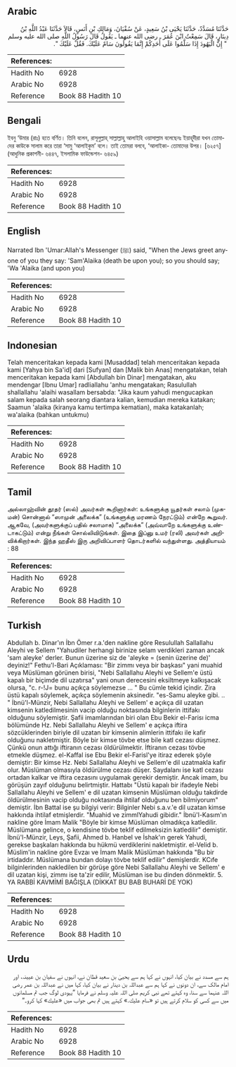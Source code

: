 ## Arabic


<div dir="rtl" lang="ar" style={{fontSize:'larger',backgroundColor:'#f8f9fa',padding:20}}>
حَدَّثَنَا مُسَدَّدٌ، حَدَّثَنَا يَحْيَى بْنُ سَعِيدٍ، عَنْ سُفْيَانَ، وَمَالِكِ بْنِ أَنَسٍ، قَالاَ حَدَّثَنَا عَبْدُ اللَّهِ بْنُ دِينَارٍ، قَالَ سَمِعْتُ ابْنَ عُمَرَ ـ رضى الله عنهما ـ يَقُولُ قَالَ رَسُولُ اللَّهِ صلى الله عليه وسلم ‏ "‏ إِنَّ الْيَهُودَ إِذَا سَلَّمُوا عَلَى أَحَدِكُمْ إِنَّمَا يَقُولُونَ سَامٌ عَلَيْكَ‏.‏ فَقُلْ عَلَيْكَ ‏"‏‏.‏
</div>
<div style={{backgroundColor:'#f8f9fa',padding:20, marginBottom: 10}}><table> <thead> <tr> <th>References:</th> <th></th> </tr> </thead> <tbody><tr><td>Hadith No</td><td>6928</td></tr><tr><td>Arabic No</td><td>6928</td></tr><tr><td>Reference</td><td>Book 88 Hadith 10</td></tr></tbody></table></div>

## Bengali


<div dir="ltr" lang="bn" style={{fontSize:'larger',backgroundColor:'#f8f9fa',padding:20}}>
ইবনু ‘উমার (রাঃ) হতে বর্ণিত। তিনি বলেন, রাসূলুল্লাহ্ সাল্লাল্লাহু আলাইহি ওয়াসাল্লাম বলেছেনঃ ইয়াহূদীরা যখন তোমাদের কাউকে সালাম করে তারা ‘সামু ‘আলাইকুম’ বলে। তাই তোমরা বলবে, ‘আলাইকা- তোমাদের উপর। [৬২৫৭] (আধুনিক প্রকাশনী- ৬৪৪৭, ইসলামিক ফাউন্ডেশন- ৬৪৫৯)
</div>
<div style={{backgroundColor:'#f8f9fa',padding:20, marginBottom: 10}}><table> <thead> <tr> <th>References:</th> <th></th> </tr> </thead> <tbody><tr><td>Hadith No</td><td>6928</td></tr><tr><td>Arabic No</td><td>6928</td></tr><tr><td>Reference</td><td>Book 88 Hadith 10</td></tr></tbody></table></div>

## English


<div dir="ltr" lang="en" style={{fontSize:'larger',backgroundColor:'#f8f9fa',padding:20}}>
Narrated Ibn 'Umar:Allah's Messenger (ﷺ) said, "When the Jews greet anyone of you they say: 'Sam'Alaika (death be upon you); so you should say; 'Wa 'Alaika (and upon you)
</div>
<div style={{backgroundColor:'#f8f9fa',padding:20, marginBottom: 10}}><table> <thead> <tr> <th>References:</th> <th></th> </tr> </thead> <tbody><tr><td>Hadith No</td><td>6928</td></tr><tr><td>Arabic No</td><td>6928</td></tr><tr><td>Reference</td><td>Book 88 Hadith 10</td></tr></tbody></table></div>

## Indonesian


<div dir="ltr" lang="id" style={{fontSize:'larger',backgroundColor:'#f8f9fa',padding:20}}>
Telah menceritakan kepada kami [Musaddad] telah menceritakan kepada kami [Yahya bin Sa'id] dari [Sufyan] dan [Malik bin Anas] mengatakan, telah menceritakan kepada kami [Abdullah bin Dinar] mengatakan, aku mendengar [Ibnu Umar] radliallahu 'anhu mengatakan; Rasulullah shallallahu 'alaihi wasallam bersabda: "Jika kaum yahudi mengucapkan salam kepada salah seorang diantara kalian, kemudian mereka katakan; Saamun 'alaika (kiranya kamu tertimpa kematian), maka katakanlah; wa'alaika (bahkan untukmu)
</div>
<div style={{backgroundColor:'#f8f9fa',padding:20, marginBottom: 10}}><table> <thead> <tr> <th>References:</th> <th></th> </tr> </thead> <tbody><tr><td>Hadith No</td><td>6928</td></tr><tr><td>Arabic No</td><td>6928</td></tr><tr><td>Reference</td><td>Book 88 Hadith 10</td></tr></tbody></table></div>

## Tamil


<div dir="ltr" lang="ta" style={{fontSize:'larger',backgroundColor:'#f8f9fa',padding:20}}>
அல்லாஹ்வின் தூதர் (ஸல்) அவர்கள் கூறினார்கள்: உங்களுக்கு யூதர்கள் சலாம் (முகமன்) சொன்னால் “ஸாமுன் அலைக்க” (உங்களுக்கு மரணம் நேரட்டும்) என்றே கூறுவர். ஆகவே, (அவர்களுக்குப் பதில் சலாமாக) “அலைக்க” (அவ்வாறே உங்களுக்கு உண்டாகட்டும்) என்று நீங்கள் சொல்லிவிடுங்கள். இதை இப்னு உமர் (ரலி) அவர்கள் அறிவிக்கிறார்கள். இந்த ஹதீஸ் இரு அறிவிப்பாளர் தொடர்களில் வந்துள்ளது. அத்தியாயம் : 88
</div>
<div style={{backgroundColor:'#f8f9fa',padding:20, marginBottom: 10}}><table> <thead> <tr> <th>References:</th> <th></th> </tr> </thead> <tbody><tr><td>Hadith No</td><td>6928</td></tr><tr><td>Arabic No</td><td>6928</td></tr><tr><td>Reference</td><td>Book 88 Hadith 10</td></tr></tbody></table></div>

## Turkish


<div dir="ltr" lang="tr" style={{fontSize:'larger',backgroundColor:'#f8f9fa',padding:20}}>
Abdullah b. Dinar'ın İbn Ömer r.a.'den nakline göre Resulullah Sallallahu Aleyhi ve Sellem "Yahudiler herhangi birinize selam verdikleri zaman ancak 'sam aleyke' derler. Bunun üzerine siz de 'aleyke = (senin üzerine de)' deyiniz!" Fethu'l-Bari Açıklaması: "Bir zimmı veya bir başkası" yani muahid veya Müslüman görünen birisi, "Nebi Sallallahu Aleyhi ve Sellem'e üstü kapalı bir biçimde dil uzatırsa" yani onun derecesini eksiltmeye kalkışacak olursa, "c. r-!J= bunu açıkça söylemezse ... " Bu cümle tekid içindir. Zira üstü kapalı söylemek, açıkça söylemenin aksinedir. "es-Samu aleyke gibi. .. " İbnü'l-Münzir, Nebi Sallallahu Aleyhi ve Sellem' e açıkça dil uzatan kimsenin katledilmesinin vacip olduğu noktasında bilginlerin ittifakı olduğunu söylemiştir. Şafii imamlarından biri olan Ebu Bekir el-Farisı icma bölümünde Hz. Nebi Sallallahu Aleyhi ve Sellem' e açıkça iftira sözcüklerinden biriyle dil uzatan bir kimsenin alimlerin ittifakı ile kafir olduğunu nakletmiştir. Böyle bir kimse tövbe etse bile katl cezası düşmez. Çünkü onun attığı iftiranın cezası öldürülmektir. İftiranın cezası tövbe etmekle düşmez. el-Kaffal ise Ebu Bekir el-Farisl'ye itiraz ederek şöyle demiştir: Bir kimse Hz. Nebi Sallallahu Aleyhi ve Sellem'e dil uzatmakla kafir olur. Müslüman olmasıyla öldürülme cezası düşer. Saydalanı ise katl cezası ortadan kalkar ve iftira cezasını uygulamak gerekir demiştir. Ancak imam, bu görüşün zayıf olduğunu belirtmiştir. Hattabı "Üstü kapalı bir ifadeyle Nebi Sallallahu Aleyhi ve Sellem' e dil uzatan kimsenin Müslüman olduğu takdirde öldürülmesinin vacip olduğu noktasında ihtilaf olduğunu ben bilmiyorum" demiştir. İbn Battal ise şu bilgiyi verir: Bilginler Nebi s.a.v.'e dil uzatan kimse hakkında ihtilaf etmişlerdir. "Muahid ve zimmlYahudi gibidir." İbnü'l-Kasım'ın nakline göre İmam Malik "Böyle bir kimse Müslüman olmadıkça katledilir. Müslümana gelince, o kendisine tövbe teklif edilmeksizin katledilir" demiştir. İbnü'l-Münzir, Leys, Şafii, Ahmed b. Hanbel ve İshak'ın gerek Yahudi, gerekse başkaları hakkında bu hükmü verdiklerini nakletmiştir. el-Velid b. Müslim'in nakline göre Evzaı ve İmam Malik Müslüman hakkında "Bu bir irtidaddır. Müslümana bundan dolayı tövbe teklif edilir" demişlerdir. KCıfe bilginlerinden nakledilen bir görüşe göre Nebi Sallallahu Aleyhi ve Sellem' e dil uzatan kişi, zimmı ise ta'zir edilir, Müslüman ise bu dinden dönmektir. 5. YA RABBİ KAVMİMİ BAĞIŞLA (DİKKAT BU BAB BUHARİ DE YOK)
</div>
<div style={{backgroundColor:'#f8f9fa',padding:20, marginBottom: 10}}><table> <thead> <tr> <th>References:</th> <th></th> </tr> </thead> <tbody><tr><td>Hadith No</td><td>6928</td></tr><tr><td>Arabic No</td><td>6928</td></tr><tr><td>Reference</td><td>Book 88 Hadith 10</td></tr></tbody></table></div>

## Urdu


<div dir="rtl" lang="ur" style={{fontSize:'larger',backgroundColor:'#f8f9fa',padding:20}}>
ہم سے مسدد نے بیان کیا، انہوں نے کہا ہم سے یحییٰ بن سعید قطان نے، انہوں نے سفیان بن عیینہ، اور امام مالک سے، ان دونوں نے کہا ہم سے عبداللہ بن دینار نے بیان کیا، کہا میں نے عبداللہ بن عمر رضی اللہ عنہما سے سنا، وہ کہتے تھے نبی کریم صلی اللہ علیہ وسلم نے فرمایا ”یہودی لوگ جب تم مسلمانوں میں سے کسی کو سلام کرتے ہیں تو «سام عليك‏.‏» کہتے ہیں تم بھی جواب میں «عليك» کہا کرو۔“
</div>
<div style={{backgroundColor:'#f8f9fa',padding:20, marginBottom: 10}}><table> <thead> <tr> <th>References:</th> <th></th> </tr> </thead> <tbody><tr><td>Hadith No</td><td>6928</td></tr><tr><td>Arabic No</td><td>6928</td></tr><tr><td>Reference</td><td>Book 88 Hadith 10</td></tr></tbody></table></div>